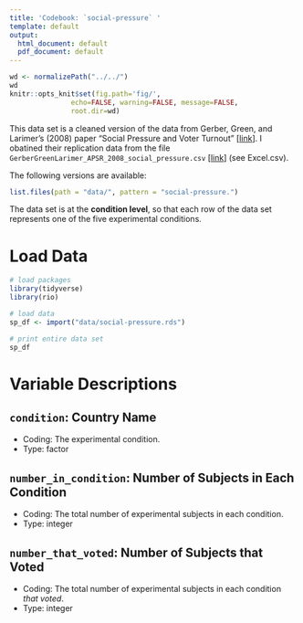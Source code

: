 ```yaml
---
title: 'Codebook: `social-pressure` '
template: default
output:
  html_document: default
  pdf_document: default
---
```


```r
wd <- normalizePath("../../")
wd
knitr::opts_knit$set(fig.path='fig/',
               echo=FALSE, warning=FALSE, message=FALSE,
               root.dir=wd)
```

This data set is a cleaned version of the data from Gerber, Green, and Larimer's (2008) paper "Social Pressure and Voter Turnout" [[link](https://isps.yale.edu/sites/default/files/publication/2012/12/ISPS08-001.pdff)]. I obatined their replication data from the file `GerberGreenLarimer_APSR_2008_social_pressure.csv` [[link](https://isps.yale.edu/research/data/d001)] (see Excel.csv).

The following versions are available:

```r
list.files(path = "data/", pattern = "social-pressure.")
```


The data set is at the **condition level**, so that each row of the data set represents one of the five experimental conditions.

# Load Data

```r
# load packages
library(tidyverse)
library(rio)

# load data
sp_df <- import("data/social-pressure.rds")

# print entire data set
sp_df
```

# Variable Descriptions

## `condition`: Country Name

- Coding: The experimental condition.
- Type: factor

## `number_in_condition`: Number of Subjects in Each Condition

- Coding: The total number of experimental subjects in each condition.
- Type: integer

## `number_that_voted`: Number of Subjects that Voted

- Coding: The total number of experimental subjects in each condition *that voted*.
- Type: integer

